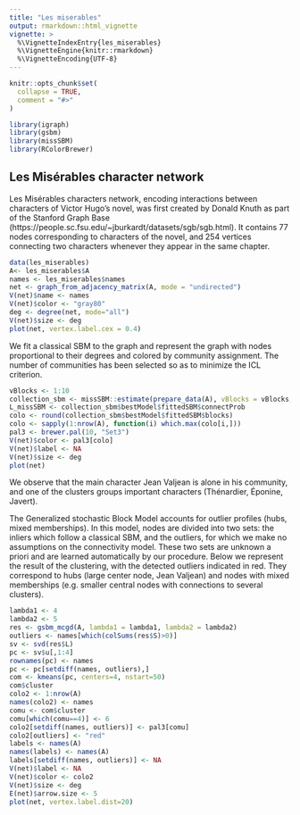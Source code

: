 ```yaml
---
title: "Les miserables"
output: rmarkdown::html_vignette
vignette: >
  %\VignetteIndexEntry{les_miserables}
  %\VignetteEngine{knitr::rmarkdown}
  %\VignetteEncoding{UTF-8}
---
```


```r
knitr::opts_chunk$set(
  collapse = TRUE,
  comment = "#>"
)
```

```r
library(igraph)
library(gsbm)
library(missSBM)
library(RColorBrewer)
```

## Les Misérables character network

Les Misérables characters network, encoding interactions between characters of Victor Hugo's novel, was first created by Donald Knuth as part of the Stanford Graph Base (https://people.sc.fsu.edu/~jburkardt/datasets/sgb/sgb.html). It contains 77 nodes corresponding to characters of the novel, and 254 vertices connecting two characters whenever they appear in the same chapter. 

```r
data(les_miserables)
A<- les_miserables$A
names <- les_miserables$names
net <- graph_from_adjacency_matrix(A, mode = "undirected")
V(net)$name <- names
V(net)$color <- "gray80"
deg <- degree(net, mode="all")
V(net)$size <- deg
plot(net, vertex.label.cex = 0.4)
```

We fit a classical SBM to the graph and represent the graph with nodes proportional to their degrees and colored by community assignment. The number of communities has been selected so as to minimize the ICL criterion.

```r
vBlocks <- 1:10
collection_sbm <- missSBM::estimate(prepare_data(A), vBlocks = vBlocks, sampling = "node")
L_missSBM <- collection_sbm$bestModel$fittedSBM$connectProb
colo <- round(collection_sbm$bestModel$fittedSBM$blocks)
colo <- sapply(1:nrow(A), function(i) which.max(colo[i,]))
pal3 <- brewer.pal(10, "Set3")
V(net)$color <- pal3[colo]
V(net)$label <- NA
V(net)$size <- deg
plot(net)
```

We observe that the main character Jean Valjean is alone in his community, and one of the clusters groups important characters (Thénardier, Éponine, Javert).

The Generalized stochastic Block Model accounts for outlier profiles (hubs, mixed memberships). In this model, nodes are divided into two sets: the inliers which follow a classical SBM, and the outliers, for which we make no assumptions on the connectivity model. These two sets are unknown a priori and are learned automatically by our procedure. Below we represent the result of the clustering, with the detected outliers indicated in red. They correspond to hubs (large center node, Jean Valjean) and nodes with mixed memberships (e.g. smaller central nodes with connections to several clusters).
```r
lambda1 <- 4
lambda2 <- 5
res <- gsbm_mcgd(A, lambda1 = lambda1, lambda2 = lambda2)
outliers <- names[which(colSums(res$S)>0)]
sv <- svd(res$L)
pc <- sv$u[,1:4]
rownames(pc) <- names
pc <- pc[setdiff(names, outliers),]
com <- kmeans(pc, centers=4, nstart=50)
com$cluster
colo2 <- 1:nrow(A)
names(colo2) <- names
comu <- com$cluster
comu[which(comu==4)] <- 6
colo2[setdiff(names, outliers)] <- pal3[comu]
colo2[outliers] <- "red"
labels <- names(A)
names(labels) <- names(A)
labels[setdiff(names, outliers)] <- NA
V(net)$label <- NA
V(net)$color <- colo2
V(net)$size <- deg
E(net)$arrow.size <- 5
plot(net, vertex.label.dist=20)
```

